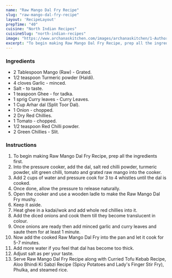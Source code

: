 ---
name: "Raw Mango Dal Fry Recipe"
slug: "raw-mango-dal-fry-recipe"
layout: 'RecipeLayout'
prepTime: "40"
cuisine: "North Indian Recipes"
cuisineSlug: "north-indian-recipes"
image: "https://www.archanaskitchen.com/images/archanaskitchen/1-Author/garimasgautam-gmail.com/Mango_Dal_Fry.jpg"
excerpt: "To begin making Raw Mango Dal Fry Recipe, prep all the ingredients first"
---

### Ingredients

- 2 Tablespoon Mango (Raw) - Grated.
- 1/2 teaspoon Turmeric powder (Haldi).
- 4 cloves Garlic - minced.
- Salt - to taste.
- 1 teaspoon Ghee - for tadka.
- 1 sprig Curry leaves - Curry Leaves.
- 1 Cup Arhar dal (Split Toor Dal).
- 1 Onion - chopped.
- 2 Dry Red Chillies.
- 1 Tomato - chopped.
- 1/2 teaspoon Red Chilli powder.
- 2 Green Chillies - Slit.

### Instructions

1. To begin making Raw Mango Dal Fry Recipe, prep all the ingredients first.
1. Into the pressure cooker, add the dal, salt red chilli powder, turmeric powder, slit green chilli, tomato and grated raw mango into the cooker.
1. Add 2 cups of water and pressure cook for 3 to 4 whistles until the dal is cooked.
1. Once done, allow the pressure to release naturally.
1. Open the cooker and use a wooden ladle to make the Raw Mango Dal Fry mushy.
1. Keep it aside.
1. Heat ghee in a kadai/wok and add whole red chillies into it.
1. Add the diced onions and cook them till they become translucent in colour.
1. Once onions are ready then add minced garlic and curry leaves and saute them for at least 1 minute.
1. Now add the cooked Raw Mango Dal Fry into the pan and let it cook for 5-7 minutes.
1. Add more water if you feel that dal has become too thick.
1. Adjust salt as per your taste.
1. Serve Raw Mango Dal Fry Recipe along with Curried Tofu Kebab Recipe, Aloo Bhindi Ki Sabzi Recipe (Spicy Potatoes and Lady's Finger Stir Fry), Phulka, and steamed rice.
